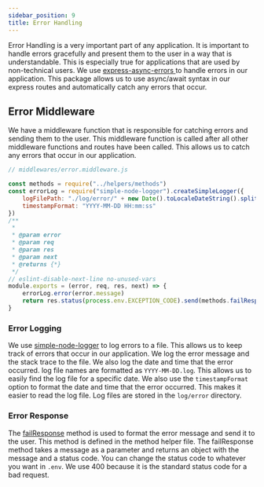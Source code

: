 ```yaml
---
sidebar_position: 9
title: Error Handling
---
```



Error Handling is a very important part of any application. It is important to handle errors gracefully and present them to the user in a way that is understandable. This is especially true for applications that are used by non-technical users. We use [express-async-errors
](https://www.npmjs.com/package/express-async-errors) to handle errors in our application. This package allows us to use async/await syntax in our express routes and automatically catch any errors that occur.

## Error Middleware

We have a middleware function that is responsible for catching errors and sending them to the user. This middleware function is called after all other middleware functions and routes have been called. This allows us to catch any errors that occur in our application.

```js
// middlewares/error.middleware.js

const methods = require("../helpers/methods")
const errorLog = require("simple-node-logger").createSimpleLogger({
    logFilePath: "./log/error/" + new Date().toLocaleDateString().split("/").join("-") + ".log",
    timestampFormat: "YYYY-MM-DD HH:mm:ss"
})
/**
 *
 * @param error
 * @param req
 * @param res
 * @param next
 * @returns {*}
 */
// eslint-disable-next-line no-unused-vars
module.exports = (error, req, res, next) => {
    errorLog.error(error.message)
    return res.status(process.env.EXCEPTION_CODE).send(methods.failResponse(error.message))
}
```

### Error Logging

We use [simple-node-logger](https://www.npmjs.com/package/simple-node-logger) to log errors to a file. This allows us to keep track of errors that occur in our application. We log the error message and the stack trace to the file. We also log the date and time that the error occurred. log file names are formatted as ``YYYY-MM-DD.log``. This allows us to easily find the log file for a specific date. We also use the ``timestampFormat`` option to format the date and time that the error occurred. This makes it easier to read the log file. Log files are stored in the ``log/error`` directory.

### Error Response

The [failResponse](/docs/overview/opinionated-project-template#failresponse) method is used to format the error message and send it to the user. This method is defined in the method helper file. The failResponse method takes a message as a parameter and returns an object with the message and a status code. You can change the status code to whatever you want in ``.env``. We use 400 because it is the standard status code for a bad request.

<Support/>